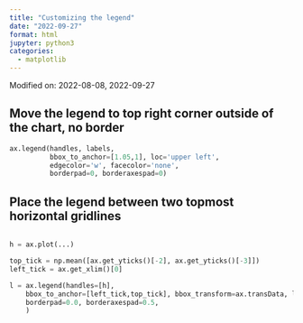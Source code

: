 ```yaml
---
title: "Customizing the legend"
date: "2022-09-27"
format: html
jupyter: python3
categories:
  - matplotlib
---
```


Modified on: 2022-08-08, 2022-09-27

## Move the legend to top right corner outside of the chart, no border 

```python
ax.legend(handles, labels, 
          bbox_to_anchor=[1.05,1], loc='upper left', 
          edgecolor='w', facecolor='none',
          borderpad=0, borderaxespad=0)
``` 

## Place the legend between two topmost horizontal gridlines 
```python

h = ax.plot(...)

top_tick = np.mean([ax.get_yticks()[-2], ax.get_yticks()[-3]])
left_tick = ax.get_xlim()[0]

l = ax.legend(handles=[h],  
    bbox_to_anchor=[left_tick,top_tick], bbox_transform=ax.transData, loc='center left', 
    borderpad=0.0, borderaxespad=0.5, 
    )

```


